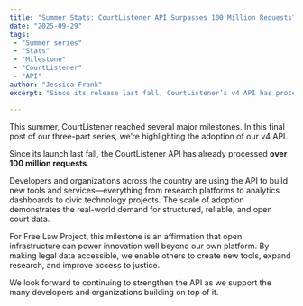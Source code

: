 ```yaml
---
title: "Summer Stats: CourtListener API Surpasses 100 Million Requests"
date: "2025-09-29"
tags:
 - "Summer series"
 - "Stats"
 - "Milestone"
 - "CourtListener"
 - "API"
author: "Jessica Frank"
excerpt: "Since its release last fall, CourtListener’s v4 API has processed more than 100 million requests. Developers and organizations are building research tools, civic projects, and legal technology on top of our open data."

---
```


<p className="lead">This summer, CourtListener reached several major milestones. In this final post of our three-part series, we’re highlighting the adoption of our v4 API.</p>

Since its launch last fall, the CourtListener API has already processed **over 100 million requests**.

Developers and organizations across the country are using the API to build new tools and services—everything from research platforms to analytics dashboards to civic technology projects. The scale of adoption demonstrates the real-world demand for structured, reliable, and open court data.

For Free Law Project, this milestone is an affirmation that open infrastructure can power innovation well beyond our own platform. By making legal data accessible, we enable others to create new tools, expand research, and improve access to justice.

We look forward to continuing to strengthen the API as we support the many developers and organizations building on top of it.